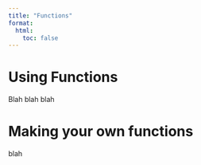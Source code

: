 ```yaml
---
title: "Functions"
format:
  html:
    toc: false
---
```


# Using Functions

Blah blah blah

# Making your own functions

blah